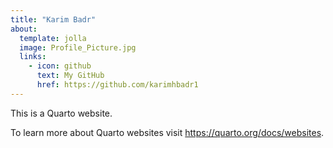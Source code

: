 ```yaml
---
title: "Karim Badr"
about:
  template: jolla
  image: Profile_Picture.jpg
  links: 
    - icon: github
      text: My GitHub
      href: https://github.com/karimhbadr1
---
```


This is a Quarto website.

To learn more about Quarto websites visit <https://quarto.org/docs/websites>.
